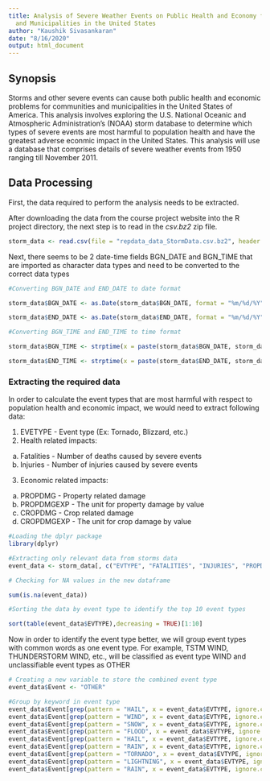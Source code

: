 ```yaml
---
title: Analysis of Severe Weather Events on Public Health and Economy for Communities
  and Municipalities in the United States
author: "Kaushik Sivasankaran"
date: "8/16/2020"
output: html_document
---
```

## Synopsis

Storms and other severe events can cause both public health and economic problems for communities and municipalities in the United States of America. This analysis involves exploring the U.S. National Oceanic and Atmospheric Administration's (NOAA) storm database to determine which types of severe events are most harmful to population health and have the greatest adverse econmic impact in the United States. This analysis will use a database that comprises details of severe weather events from 1950 ranging till November 2011.

## Data Processing

First, the data required to perform the analysis needs to be extracted.

After downloading the data from the course project website into the R project directory, the next step is to read in the *csv.bz2* zip file.

```r

storm_data <- read.csv(file = "repdata_data_StormData.csv.bz2", header = TRUE, sep = ",", as.is = TRUE)

```
Next, there seems to be 2 date-time fields BGN_DATE and BGN_TIME that are imported as character data types and need to be converted to the correct data types

``` r


#Converting BGN_DATE and END_DATE to date format

storm_data$BGN_DATE <- as.Date(storm_data$BGN_DATE, format = "%m/%d/%Y")

storm_data$END_DATE <- as.Date(storm_data$END_DATE, format = "%m/%d/%Y")

#Converting BGN_TIME and END_TIME to time format

storm_data$BGN_TIME <- strptime(x = paste(storm_data$BGN_DATE, storm_data$BGN_TIME, sep = ""), format = "%Y-%m-%d %I%M")

storm_data$END_TIME <- strptime(x = paste(storm_data$END_DATE, storm_data$END_TIME, sep = ""), format = "%Y-%m-%d %I%M")


```

### Extracting the required data
In order to calculate the event types that are most harmful with respect to population health and economic impact, we would need to extract following data:

1. EVETYPE - Event type (Ex: Tornado, Blizzard, etc.)
2. Health related impacts:
  a. Fatalities - Number of deaths caused by severe events
  b. Injuries - Number of injuries caused by severe events
3. Economic related impacts:
  a. PROPDMG - Property related damage
  b. PROPDMGEXP - The unit for property damage by value
  c. CROPDMG - Crop related damage
  d. CROPDMGEXP - The unit for crop damage by value
  
```r
#Loading the dplyr package
library(dplyr)

#Extracting only relevant data from storms data
event_data <- storm_data[, c("EVTYPE", "FATALITIES", "INJURIES", "PROPDMG", "PROPDMGEXP", "CROPDMG", "CROPDMGEXP")]

# Checking for NA values in the new dataframe

sum(is.na(event_data))

#Sorting the data by event type to identify the top 10 event types

sort(table(event_data$EVTYPE),decreasing = TRUE)[1:10]

```
Now in order to identify the event type better, we will group event types with common words as one event type. For example, TSTM WIND, THUNDERSTORM WIND, etc., will be classified as event type WIND and unclassifiable event types as OTHER

``` r
# Creating a new variable to store the combined event type
event_data$Event <- "OTHER"

#Group by keyword in event type
event_data$Event[grep(pattern = "HAIL", x = event_data$EVTYPE, ignore.case = TRUE)] <- "HAIL"
event_data$Event[grep(pattern = "WIND", x = event_data$EVTYPE, ignore.case = TRUE)] <- "WIND"
event_data$Event[grep(pattern = "SNOW", x = event_data$EVTYPE, ignore.case = TRUE)] <- "SNOW"
event_data$Event[grep(pattern = "FLOOD", x = event_data$EVTYPE, ignore.case = TRUE)] <- "FLOOD"
event_data$Event[grep(pattern = "HAIL", x = event_data$EVTYPE, ignore.case = TRUE)] <- "HAIL"
event_data$Event[grep(pattern = "RAIN", x = event_data$EVTYPE, ignore.case = TRUE)] <- "RAIN"
event_data$Event[grep(pattern = "TORNADO", x = event_data$EVTYPE, ignore.case = TRUE)] <- "TORNADO"
event_data$Event[grep(pattern = "LIGHTNING", x = event_data$EVTYPE, ignore.case = TRUE)] <- "LIGHTNING"
event_data$Event[grep(pattern = "RAIN", x = event_data$EVTYPE, ignore.case = TRUE)] <- "RAIN"

```

